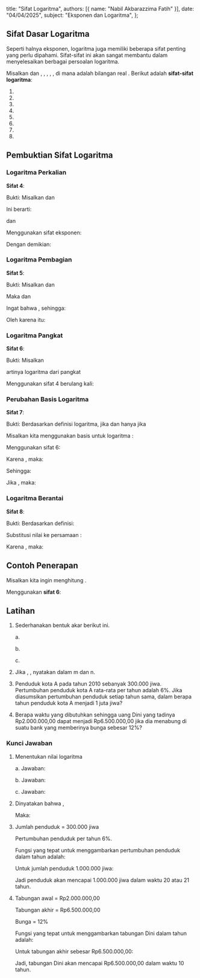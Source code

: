   title: "Sifat Logaritma",
  authors: [{ name: "Nabil Akbarazzima Fatih" }],
  date: "04/04/2025",
  subject: "Eksponen dan Logaritma",
};

## Sifat Dasar Logaritma

Seperti halnya eksponen, logaritma juga memiliki beberapa sifat penting yang perlu dipahami. Sifat-sifat ini akan sangat membantu dalam menyelesaikan berbagai persoalan logaritma.

Misalkan <InlineMath math="a > 0" /> dan <InlineMath math="a \neq 1" />, <InlineMath math="b > 0" />, <InlineMath math="c > 0" />, <InlineMath math="m > 0" />, <InlineMath math="m \neq 1" />, di mana <InlineMath math="a, b, c, m, n" /> adalah bilangan real <InlineMath math="(a, b, c, m, n \in \mathbb{R})" />. Berikut adalah **sifat-sifat logaritma**:

1. <InlineMath math="^a\log a = 1" />
2. <InlineMath math="^a\log 1 = 0" />
3. <InlineMath math="^a\log a^n = n" />
4. <InlineMath math="^a\log (b \times c) = ^a\log b + ^a\log c" />
5. <InlineMath math="^a\log \left(\frac{b}{c}\right) = ^a\log b - ^a\log c" />
6. <InlineMath math="^a\log b^n = n \cdot ^a\log b" />
7. <InlineMath math="^a\log b = \frac{^m\log b}{^m\log a} = \frac{1}{^b\log a}" />
8. <InlineMath math="^a\log b \times ^b\log c = ^a\log c" />

## Pembuktian Sifat Logaritma

### Logaritma Perkalian

**Sifat 4**: <InlineMath math="^a\log (b \times c) = ^a\log b + ^a\log c" />

Bukti: Misalkan <InlineMath math="^a\log b = m" /> dan <InlineMath math="^a\log c = n" />

Ini berarti:

<InlineMath math="b = a^m" /> dan <InlineMath math="c = a^n" />

Menggunakan sifat eksponen:

<BlockMath math="b \times c = a^m \times a^n = a^{m+n}" />

Dengan demikian:

<BlockMath math="^a\log (b \times c) = ^a\log (a^{m+n}) = m + n = ^a\log b + ^a\log c" />

### Logaritma Pembagian

**Sifat 5**: <InlineMath math="^a\log \left(\frac{b}{c}\right) = ^a\log b - ^a\log c" />

Bukti: Misalkan <InlineMath math="^a\log b = m" /> dan <InlineMath math="^a\log c = n" />

Maka <InlineMath math="b = a^m" /> dan <InlineMath math="c = a^n" />

Ingat bahwa <InlineMath math="\frac{a^m}{a^n} = a^{m-n}" />, sehingga:

<BlockMath math="\frac{b}{c} = \frac{a^m}{a^n} = a^{m-n}" />

Oleh karena itu:

<BlockMath math="^a\log \left(\frac{b}{c}\right) = ^a\log (a^{m-n}) = m - n = ^a\log b - ^a\log c" />

### Logaritma Pangkat

**Sifat 6**: <InlineMath math="^a\log b^n = n \cdot ^a\log b" />

Bukti: Misalkan <InlineMath math="^a\log b = m" />

<InlineMath math="^a\log b^n" /> artinya logaritma dari <InlineMath math="b" /> pangkat <InlineMath math="n" />

<InlineMath math="^a\log b^n = ^a\log (\underbrace{b \times b \times b \times \ldots \times b}_{n \text{ faktor}})" />

Menggunakan sifat 4 berulang kali:

<BlockMath math="^a\log b^n = \underbrace{^a\log b + ^a\log b + ^a\log b + \ldots + ^a\log b}_{n \text{ faktor}} = n \cdot ^a\log b" />

### Perubahan Basis Logaritma

**Sifat 7**: <InlineMath math="^a\log b = \frac{^m\log b}{^m\log a} = \frac{1}{^b\log a}" />

Bukti:
Berdasarkan definisi logaritma, <InlineMath math="^a\log b = c" /> jika dan hanya jika <InlineMath math="b = a^c" />

Misalkan kita menggunakan basis <InlineMath math="m" /> untuk logaritma <InlineMath math="b" />:

<BlockMath math="^m\log b = ^m\log a^c" />

Menggunakan sifat 6:

<BlockMath math="^m\log b = c \cdot ^m\log a" />

Karena <InlineMath math="c = ^a\log b" />, maka:

<BlockMath math="^m\log b = ^a\log b \cdot ^m\log a" />

Sehingga:

<BlockMath math="^a\log b = \frac{^m\log b}{^m\log a}" />

Jika <InlineMath math="m = b" />, maka:

<BlockMath math="^a\log b = \frac{^b\log b}{^b\log a} = \frac{1}{^b\log a}" />

### Logaritma Berantai

**Sifat 8**: <InlineMath math="^a\log b \times ^b\log c = ^a\log c" />

Bukti:
Berdasarkan definisi:

<div className="flex flex-col gap-4">
  <BlockMath math="^a\log b = m \Leftrightarrow b = a^m" />
  <BlockMath math="^b\log c = n \Leftrightarrow c = b^n" />
</div>

Substitusi nilai <InlineMath math="b" /> ke persamaan <InlineMath math="c" />:

<BlockMath math="c = b^n = (a^m)^n = a^{mn}" />

Karena <InlineMath math="c = a^{mn}" />, maka:

<BlockMath math="^a\log c = ^a\log (a^{mn}) = mn = ^a\log b \times ^b\log c" />

## Contoh Penerapan

Misalkan kita ingin menghitung <InlineMath math="^5\log 125" />.

Menggunakan **sifat 6**:

<BlockMath math="^5\log 125 = ^5\log 5^3 = 3 \cdot ^5\log 5 = 3 \cdot 1 = 3" />

## Latihan

1. Sederhanakan bentuk akar berikut ini.

   a. <InlineMath math="^9\log 81" />

   b. <InlineMath math="^2\log 64 - ^2\log 16" />

   c. <InlineMath math="^4\log 16^{10}" />

2. Jika <InlineMath math="^5\log 4 = m" />, <InlineMath math="^4\log 3 = n" />, nyatakan <InlineMath math="^{12}\log 100" /> dalam m dan n.

3. Penduduk kota A pada tahun 2010 sebanyak 300.000 jiwa. Pertumbuhan penduduk kota A rata-rata per tahun adalah 6%. Jika diasumsikan pertumbuhan penduduk setiap tahun sama, dalam berapa tahun penduduk kota A menjadi 1 juta jiwa?

4. Berapa waktu yang dibutuhkan sehingga uang Dini yang tadinya Rp2.000.000,00 dapat menjadi Rp6.500.000,00 jika dia menabung di suatu bank yang memberinya bunga sebesar 12%?

### Kunci Jawaban

1. Menentukan nilai logaritma

   a. Jawaban:

   <div className="flex flex-col gap-4">
     <BlockMath math="^9\log 81 = ^9\log 9^2" />
     <BlockMath math="^9\log 81 = 2 \cdot ^9\log 9" />
     <BlockMath math="^9\log 81 = 2 \cdot 1 = 2" />
   </div>

   b. Jawaban:

   <div className="flex flex-col gap-4">
     <BlockMath math="^2\log 64 - ^2\log 16 = ^2\log \frac{64}{16}" />
     <BlockMath math="^2\log 64 - ^2\log 16 = ^2\log 4" />
     <BlockMath math="^2\log 64 - ^2\log 16 = 2" />
   </div>

   c. Jawaban:

   <div className="flex flex-col gap-4">
     <BlockMath math="^4\log 16^{10} = ^4\log (4^2)^{10}" />
     <BlockMath math="^4\log 16^{10} = ^4\log 4^{20}" />
     <BlockMath math="^4\log 16^{10} = 20" />
   </div>

2. Dinyatakan bahwa <InlineMath math="^5\log 4 = m" />, <InlineMath math="^4\log 3 = n" />

   Maka:

   <div className="flex flex-col gap-4">
     <BlockMath math="^{12}\log 100 = \frac{^4\log 100}{^4\log 12}" />
     <BlockMath math="= \frac{^4\log(4 \times 25)}{^4\log(4 \times 3)}" />
     <BlockMath math="= \frac{^4\log 4 + ^4\log 25}{^4\log 4 + ^4\log 3}" />
     <BlockMath math="= \frac{^4\log 4 + 2 \cdot ^4\log 5}{^4\log 4 + ^4\log 3}" />
     <BlockMath math="= \frac{1 + 2 \cdot \frac{1}{m}}{1 + n}" />
     <BlockMath math="= \frac{1 + \frac{2}{m}}{1 + n}" />
   </div>

3. Jumlah penduduk = 300.000 jiwa

   Pertumbuhan penduduk per tahun 6%.

   Fungsi yang tepat untuk menggambarkan pertumbuhan penduduk dalam <InlineMath math="x" /> tahun adalah:

   <BlockMath math="f(x) = 300.000(1 + 0,06)^x" />

   Untuk jumlah penduduk 1.000.000 jiwa:

   <div className="flex flex-col gap-4">
     <BlockMath math="1.000.000 = 300.000(1 + 0,06)^x" />
     <BlockMath math="1.000.000 = 300.000(1,06)^x" />
     <BlockMath math="\frac{1.000.000}{300.000} = (1,06)^x" />
     <BlockMath math="3,33 = (1,06)^x" />
     <BlockMath math="x = ^{1,06}\log 3,33" />
     <BlockMath math="x = 20,645" />
   </div>

   Jadi penduduk akan mencapai 1.000.000 jiwa dalam waktu 20 atau 21 tahun.

4. Tabungan awal = Rp2.000.000,00

   Tabungan akhir = Rp6.500.000,00

   Bunga = 12%

   Fungsi yang tepat untuk menggambarkan tabungan Dini dalam <InlineMath math="x" /> tahun adalah:

   <BlockMath math="f(x) = 2.000.000(1 + 0,12)^x" />

   Untuk tabungan akhir sebesar Rp6.500.000,00:

   <div className="flex flex-col gap-4">
     <BlockMath math="6.500.000 = 2.000.000(1 + 0,12)^x" />
     <BlockMath math="6.500.000 = 2.000.000(1,12)^x" />
     <BlockMath math="\frac{6.500.000}{2.000.000} = (1,12)^x" />
     <BlockMath math="3,25 = (1,12)^x" />
     <BlockMath math="x = ^{1,12}\log 3,25" />
     <BlockMath math="x = 10,4" />
   </div>

   Jadi, tabungan Dini akan mencapai Rp6.500.000,00 dalam waktu 10 tahun.

